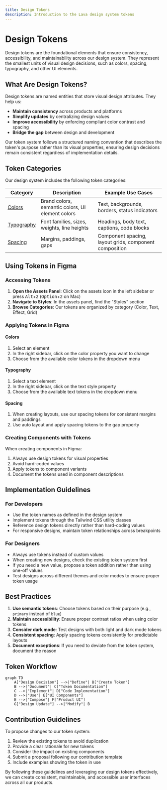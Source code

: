 ```yaml
---
title: Design Tokens
description: Introduction to the Lava design system tokens
---
```


 


# Design Tokens

Design tokens are the foundational elements that ensure consistency, accessibility, and maintainability across our design system. They represent the smallest units of visual design decisions, such as colors, spacing, typography, and other UI elements.

## What Are Design Tokens?

Design tokens are named entities that store visual design attributes. They help us:

- **Maintain consistency** across products and platforms
- **Simplify updates** by centralizing design values
- **Improve accessibility** by enforcing compliant color contrast and spacing
- **Bridge the gap** between design and development

Our token system follows a structured naming convention that describes the token's purpose rather than its visual properties, ensuring design decisions remain consistent regardless of implementation details.

## Token Categories

Our design system includes the following token categories:

| Category | Description | Example Use Cases |
|----------|-------------|-------------------|
| [Colors](/app/tokens/colors) | Brand colors, semantic colors, UI element colors | Text, backgrounds, borders, status indicators |
| [Typography](/app/tokens/typography) | Font families, sizes, weights, line heights | Headings, body text, captions, code blocks |
| [Spacing](/app/tokens/space) | Margins, paddings, gaps | Component spacing, layout grids, component composition |

## Using Tokens in Figma

### Accessing Tokens

1. **Open the Assets Panel**: Click on the assets icon in the left sidebar or press <kbd>Alt</kbd>+<kbd>2</kbd> (<kbd>Option</kbd>+<kbd>2</kbd> on Mac)
2. **Navigate to Styles**: In the assets panel, find the "Styles" section
3. **Browse Categories**: Our tokens are organized by category (Color, Text, Effect, Grid)

### Applying Tokens in Figma

#### Colors
1. Select an element
2. In the right sidebar, click on the color property you want to change
3. Choose from the available color tokens in the dropdown menu

#### Typography
1. Select a text element
2. In the right sidebar, click on the text style property
3. Choose from the available text tokens in the dropdown menu

#### Spacing
1. When creating layouts, use our spacing tokens for consistent margins and paddings
2. Use auto layout and apply spacing tokens to the gap property

### Creating Components with Tokens

When creating components in Figma:

1. Always use design tokens for visual properties
2. Avoid hard-coded values
3. Apply tokens to component variants
4. Document the tokens used in component descriptions

## Implementation Guidelines

### For Developers

- Use the token names as defined in the design system
- Implement tokens through the Tailwind CSS utility classes
- Reference design tokens directly rather than hard-coding values
- For responsive designs, maintain token relationships across breakpoints

### For Designers

- Always use tokens instead of custom values
- When creating new designs, check the existing token system first
- If you need a new value, propose a token addition rather than using one-off values
- Test designs across different themes and color modes to ensure proper token usage

## Best Practices

1. **Use semantic tokens**: Choose tokens based on their purpose (e.g., `primary` instead of `blue`)
2. **Maintain accessibility**: Ensure proper contrast ratios when using color tokens
3. **Consider dark mode**: Test designs with both light and dark mode tokens
4. **Consistent spacing**: Apply spacing tokens consistently for predictable layouts
5. **Document exceptions**: If you need to deviate from the token system, document the reason

## Token Workflow

```mermaid
graph TD
    A["Design Decision"] -->|"Define"| B["Create Token"]
    B -->|"Document"| C["Token Documentation"]
    C -->|"Implement"| D["Code Implementation"]
    D -->|"Use"| E["UI Components"]
    E -->|"Compose"| F["Product UI"]
    G["Design Update"] -->|"Modify"| B
```

## Contribution Guidelines

To propose changes to our token system:

1. Review the existing tokens to avoid duplication
2. Provide a clear rationale for new tokens
3. Consider the impact on existing components
4. Submit a proposal following our contribution template
5. Include examples showing the token in use

By following these guidelines and leveraging our design tokens effectively, we can create consistent, maintainable, and accessible user interfaces across all our products.
